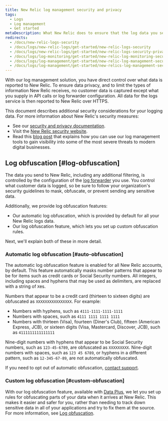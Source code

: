 ```yaml
---
title: New Relic log management security and privacy
tags:
  - Logs
  - Log management
  - Get started
metaDescription: What New Relic does to ensure that the log data you send is secure, and what you can do as additional data privacy measures.
redirects:
  - /docs/new-relic-logs-security
  - /docs/logs/new-relic-logs/get-started/new-relic-logs-security
  - /docs/logs/new-relic-logs/get-started/new-relic-logs-security-privacy
  - /docs/logs/log-monitoring/get-started/new-relic-log-monitoring-security-privacy
  - /docs/logs/log-management/get-started/new-relic-log-management-security-privacy
  - /docs/logs/log-management/get-started/new-relics-log-management-security-privacy
---
```


With our log management solution, you have direct control over what data is reported to New Relic. To ensure data privacy, and to limit the types of information New Relic receives, no customer data is captured except what you supply in API calls or log forwarder configuration. All data for the logs service is then reported to New Relic over HTTPS.

This document describes additional security considerations for your logging data. For more information about New Relic's security measures:

* See our [security and privacy documentation](/docs/security/security-privacy/data-privacy/data-privacy-new-relic).
* Visit the [New Relic security website](https://newrelic.com/security).
* Read this [blog post](https://blog.newrelic.com/product-news/security-use-cases-for-logs/) that explains how you can use our log management tools to gain visibility into some of the most severe threats to modern digital businesses.

## Log obfuscation [#log-obfuscation]

The data you send to New Relic, including any additional filtering, is controlled by the configuration of the [log forwarder](/docs/logs/forward-logs/enable-log-management-new-relic) you use. You control what customer data is logged, so be sure to follow your organization's security guidelines to mask, obfuscate, or prevent sending any sensitive data.

Additionally, we provide log obfuscation features: 

* Our automatic log obfuscation, which is provided by default for all your New Relic logs data.
* Our log obfuscation feature, which lets you set up custom obfuscation rules. 

Next, we'll explain both of these in more detail. 

### Automatic log obfuscation [#auto-obfuscation]

The automatic log obfuscation feature is enabled for all New Relic accounts, by default. This feature automatically masks number patterns that appear to be for items such as credit cards or Social Security numbers. All integers, including spaces and hyphens that may be used as delimiters, are replaced with a string of `X`es.

Numbers that appear to be a credit card (thirteen to sixteen digits) are obfuscated as `XXXXXXXXXXXXXXXX`. For example:

* Numbers with hyphens, such as `4111-1111-1111-1111`
* Numbers with spaces, such as `4111 1111 1111 1111`
* Numbers with thirteen (Visa), fourteen (Diner's Club), fifteen (American Express, JCB), or sixteen digits (Visa, Mastercard, Discover, JCB), such as `4111111111111111`

Nine-digit numbers with hyphens that appear to be Social Security numbers, such as `123-45-6789`, are obfuscated as `XXXXXXXXX`. Nine-digit numbers with spaces, such as `123 45 6789`, or hyphens in a different pattern, such as `12-345-67-89`, are not automatically obfuscated.

If you need to opt out of automatic obfuscation, [contact support](https://support.newrelic.com).

### Custom log obfuscation [#custom-obfuscation]

With our log obfuscation feature, available with [Data Plus](/docs/accounts/accounts-billing/new-relic-one-pricing-billing/data-ingest-billing/#data-plus), we let you set up rules for obfuscating parts of your data when it arrives at New Relic. This makes it easier and safer for you, rather than needing to track down sensitive data in all of your applications and try to fix them at the source. For more information, see [Log obfuscation](/docs/logs/ui-data/obfuscation-ui). 
